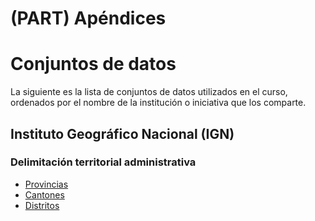# (PART) Apéndices {-}

# Conjuntos de datos {-}

La siguiente es la lista de conjuntos de datos utilizados en el curso, ordenados por el nombre de la institución o iniciativa que los comparte.

## Instituto Geográfico Nacional (IGN) {-}

### Delimitación territorial administrativa {-}

- [Provincias]()
- [Cantones]()
- [Distritos]()


